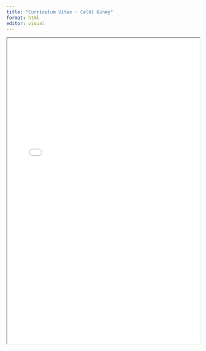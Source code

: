 ```yaml
---
title: "Curriculum Vitae - Celâl Güney"
format: html
editor: visual
---
```


<iframe width="100%" height="800" src="cv.pdf">

</iframe>
